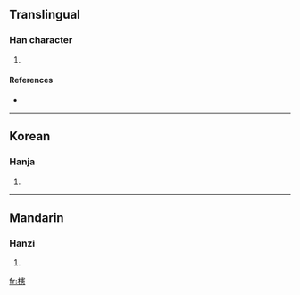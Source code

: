 ==Translingual==

===Han character===
{{Han char|rn=75|rad=木|as=16|sn=20|four=|canj=木十手心 (DJQP)}}

# {{defn|Han|sort=木16}}

====References====
* {{Han ref|kx=0562.101|hdz=21318.080|uh=6AF6|ud=27382}}

----

==Korean==

===Hanja===
{{ko-hanja|hangeul=헌|eumhun=|rv=heon|mr=hŏn|y=hen}}

# {{defn|Korean}}

----

==Mandarin==

===Hanzi===
{{cmn-hanzi|pin=[[xiǎn]] ([[xian3]])|wg=hsien<sup>3</sup>}}

# {{defn|Mandarin}}

[[fr:櫶]]